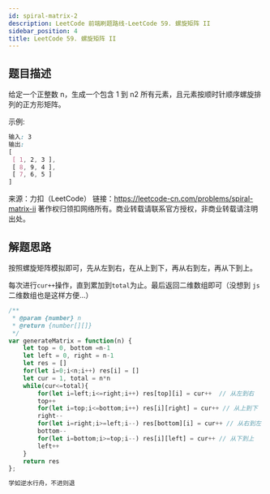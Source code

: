 ```yaml
---
id: spiral-matrix-2
description: LeetCode 前端刷题路线-LeetCode 59. 螺旋矩阵 II
sidebar_position: 4
title: LeetCode 59. 螺旋矩阵 II
---
```


## 题目描述
给定一个正整数 n，生成一个包含 1 到 n2 所有元素，且元素按顺时针顺序螺旋排列的正方形矩阵。

示例:

```css
输入: 3
输出:
[
 [ 1, 2, 3 ],
 [ 8, 9, 4 ],
 [ 7, 6, 5 ]
]
```

来源：力扣（LeetCode）
链接：https://leetcode-cn.com/problems/spiral-matrix-ii
著作权归领扣网络所有。商业转载请联系官方授权，非商业转载请注明出处。


## 解题思路
按照螺旋矩阵模拟即可，先从左到右，在从上到下，再从右到左，再从下到上。

每次进行`cur++`操作，直到累加到`total`为止。最后返回二维数组即可（没想到 `js`二维数组也是这样方便...）

```javascript
/**
 * @param {number} n
 * @return {number[][]}
 */
var generateMatrix = function(n) {
    let top = 0, bottom =n-1
    let left = 0, right = n-1
    let res = []
    for(let i=0;i<n;i++) res[i] = []
    let cur = 1, total = n*n
    while(cur<=total){
        for(let i=left;i<=right;i++) res[top][i] = cur++  // 从左到右
        top++
        for(let i=top;i<=bottom;i++) res[i][right] = cur++ // 从上到下
        right--
        for(let i=right;i>=left;i--) res[bottom][i] = cur++ // 从右到左
        bottom--
        for(let i=bottom;i>=top;i--) res[i][left] = cur++ // 从下到上
        left++
    }
    return res
};
```


```javascript
学如逆水行舟，不进则退
```


